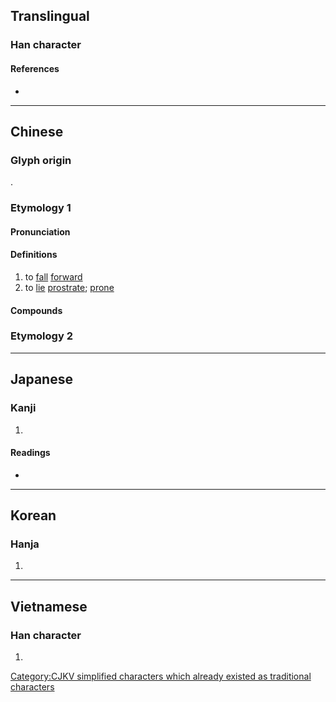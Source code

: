 {{also|僕}}
{{character info/new}}
==Translingual==
{{ja-forms|仆/[[僕]]|仆/仆|仆/[[僕]]}}

[[Category:CJKV simplified characters which already existed as traditional characters]]

===Han character===
{{Han char|rn=9|rad=人|as=02|sn=4|four=23200|canj=OY|ids=⿰亻卜}}

====References====
* {{Han ref|kx=0091.140|dkj=00354|dj=0193.060|hdz=10108.030|uh=4EC6|ud=20166|bh=A4B2|bd=42162}}

----

==Chinese==
{{zh-forms}}

===Glyph origin===
{{Han etym}}
{{Han compound|人|卜|c1=s|c2=p|ls=psc}}.

===Etymology 1===

====Pronunciation====
{{zh-pron
|m=pū,fù,2nb=variant
|c=fu6,puk1
|c_note=fu6 - literary; puk1 - colloquial
|h=pfs=phuk
|mn=phak
|w=2pheu
|mc=y
|oc=y
|cat=v
}}

====Definitions====
{{zh-hanzi}}

# to [[fall]] [[forward]]
# to [[lie]] [[prostrate]]; [[prone]]

====Compounds====
{{zh-der|仆街|仆地|前仆後繼|偃仆|屢仆屢起|僵仆|前仆後起|仆然|攧攧仆仆|此仆彼起|顛仆}}

===Etymology 2===
{{zh-see|僕||[[servant]]}}

----

==Japanese==

===Kanji===
{{ja-kanji|grade=|rs=人02}}

# {{defn|lang=ja|sort=人02}}

====Readings====
* {{ja-readings|on=[[ふ]] (fu), [[ほく]] (hoku)|kun=[[たおれる]] (taoreru)}}

----

==Korean==

===Hanja===
{{ko-hanja|hangeul=부|rv=bu|mr=pu|y=pwu}}

# {{defn|lang=ko|sort=人02}}

----

==Vietnamese==

===Han character===
{{vi-hantu|[[bộc]], [[phó]]|rs=人02}}

# {{defn|lang=vi|sort=人02}}